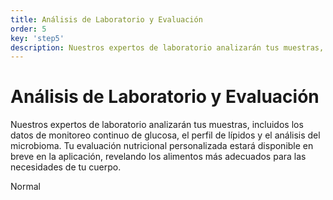 ```yaml
---
title: Análisis de Laboratorio y Evaluación
order: 5
key: 'step5'
description: Nuestros expertos de laboratorio analizarán tus muestras, incluidos los datos de monitoreo continuo de glucosa, el perfil de lípidos y el análisis del microbioma. Tu evaluación nutricional personalizada estará disponible en breve en la aplicación, revelando los alimentos más adecuados para las necesidades de tu cuerpo.
---
```


# Análisis de Laboratorio y Evaluación

Nuestros expertos de laboratorio analizarán tus muestras, incluidos los datos de monitoreo continuo de glucosa, el perfil de lípidos y el análisis del microbioma. Tu evaluación nutricional personalizada estará disponible en breve en la aplicación, revelando los alimentos más adecuados para las necesidades de tu cuerpo.

<userStyle>Normal</userStyle>
